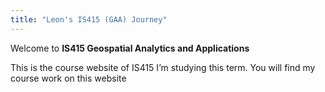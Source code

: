 ```yaml
---
title: "Leon's IS415 (GAA) Journey"
---
```


Welcome to **IS415 Geospatial Analytics and Applications**

This is the course website of IS415 I'm studying this term. You will find my course work on this website
